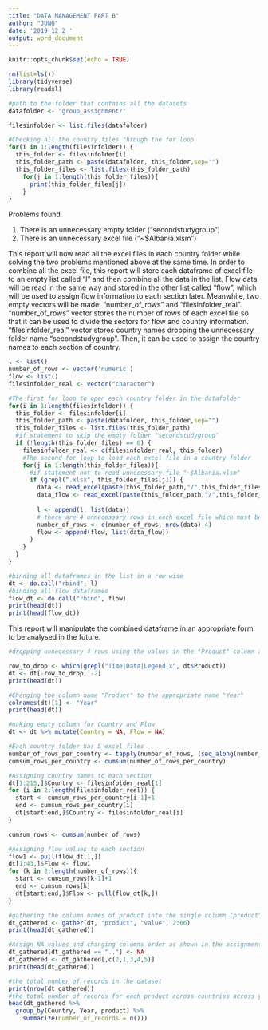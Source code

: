 ---
title: "DATA MANAGEMENT PART B"
author: "JUNG"
date: '2019 12 2 '
output: word_document
---

```{r setup, include=FALSE}
knitr::opts_chunk$set(echo = TRUE)
```

```{r Loading Library required}
rm(list=ls())
library(tidyverse)
library(readxl)
```

```{r Path setting}
#path to the folder that contains all the datasets
datafolder <- "group_assignment/"

filesinfolder <- list.files(datafolder)
```

```{r Filename check, results='hide'}
#Checking all the country files through the for loop
for(i in 1:length(filesinfolder)) {
  this_folder <- filesinfolder[i]
  this_folder_path <- paste(datafolder, this_folder,sep="")
  this_folder_files <- list.files(this_folder_path)
    for(j in 1:length(this_folder_files)){
      print(this_folder_files[j])
    }
}
```

Problems found

1. There is an unnecessary empty folder ("secondstudygroup")
2. There is an unnecessary excel file ("~$Albania.xlsm")

This report will now read all the excel files in each country folder while solving the two problems mentioned above at the same time. In order to combine all the excel file, this report will store each dataframe of excel file to an empty list called "l" and then combine all the data in the list. Flow data will be read in the same way and stored in the other list called "flow", which will be used to assign flow information to each section later. Meanwhile, two empty vectors will be made: "number_of_rows" and "filesinfolder_real". "number_of_rows" vector stores the number of rows of each excel file so that it can be used to divide the sectors for flow and country information. "filesinfolder_real" vector stores country names dropping the unnecessary folder name "secondstudygroup". Then, it can be used to assign the country names to each section of country.

```{r Reading excel files, message=FALSE, warning=FALSE, results='hide'}
l <- list()
number_of_rows <- vector('numeric')
flow <- list()
filesinfolder_real <- vector("character")

#The first for loop to open each country folder in the datafolder
for(i in 1:length(filesinfolder)) {
  this_folder <- filesinfolder[i]
  this_folder_path <- paste(datafolder, this_folder,sep="")
  this_folder_files <- list.files(this_folder_path)
  #if statement to skip the empty folder "secondstudygroup"
  if (!length(this_folder_files) == 0) {
    filesinfolder_real <- c(filesinfolder_real, this_folder)
    #The second for loop to load each excel file in a country folder
    for(j in 1:length(this_folder_files)){
      #if statement not to read unnecessary file "~$Albania.xlsm"
      if (grepl(".xlsx", this_folder_files[j])) {
        data <- read_excel(paste(this_folder_path,"/",this_folder_files[j], sep=""), skip = 5)
        data_flow <- read_excel(paste(this_folder_path,"/",this_folder_files[j], sep=""), range = cell_rows(3), col_names = FALSE)[,3]
        
        l <- append(l, list(data))
        # there are 4 unnecessary rows in each excel file which must be dropped later
        number_of_rows <- c(number_of_rows, nrow(data)-4)
        flow <- append(flow, list(data_flow))
      }
    }
  }
}
```

```{r Binding the data in the lists}
#binding all dataframes in the list in a row wise
dt <- do.call("rbind", l)
#binding all flow dataframes 
flow_dt <- do.call("rbind", flow)
print(head(dt))
print(head(flow_dt))
```

This report will manipulate the combined dataframe in an appropriate form to be analysed in the future.

```{r Dropping unnecessary rows}
#dropping unnecessary 4 rows using the values in the "Product" column and and the second column which is empty

row_to_drop <- which(grepl("Time|Data|Legend|x", dt$Product))
dt <- dt[-row_to_drop, -2]
print(head(dt))
```

```{r Changing column name}
#Changing the column name "Product" to the appropriate name "Year"
colnames(dt)[1] <- "Year"
print(head(dt))
```

```{r Assigning country and flow values to the dataframe}
#making empty column for Country and Flow
dt <- dt %>% mutate(Country = NA, Flow = NA)

#Each country folder has 5 excel files
number_of_rows_per_country <- tapply(number_of_rows, (seq_along(number_of_rows)-1) %/% 5, sum)
cumsum_rows_per_country <- cumsum(number_of_rows_per_country)

#Assigning country names to each section
dt[1:215,]$Country <- filesinfolder_real[1]
for (i in 2:length(filesinfolder_real)) {
  start <- cumsum_rows_per_country[i-1]+1
  end <- cumsum_rows_per_country[i]
  dt[start:end,]$Country <- filesinfolder_real[i]
} 

cumsum_rows <- cumsum(number_of_rows)

#Assigning flow values to each section
flow1 <- pull(flow_dt[1,])
dt[1:43,]$Flow <- flow1
for (k in 2:length(number_of_rows)){
  start <- cumsum_rows[k-1]+1
  end <- cumsum_rows[k]
  dt[start:end,]$Flow <- pull(flow_dt[k,])
}
```

```{r Gathering column names}
#gathering the column names of product into the single column "product"
dt_gathered <- gather(dt, "product", "value", 2:66)
print(head(dt_gathered))
```

```{r Assign NA values and changing columns order}
#Assign NA values and changing columns order as shown in the assignment sheet
dt_gathered[dt_gathered == ".."] <- NA
dt_gathered <- dt_gathered[,c(2,1,3,4,5)]
print(head(dt_gathered))
```

```{r Answer for the assignment}
#the total number of records in the dataset
print(nrow(dt_gathered))
#the total number of records for each product across countries across years
head(dt_gathered %>% 
  group_by(Country, Year, product) %>%
    summarize(number_of_records = n()))
```
